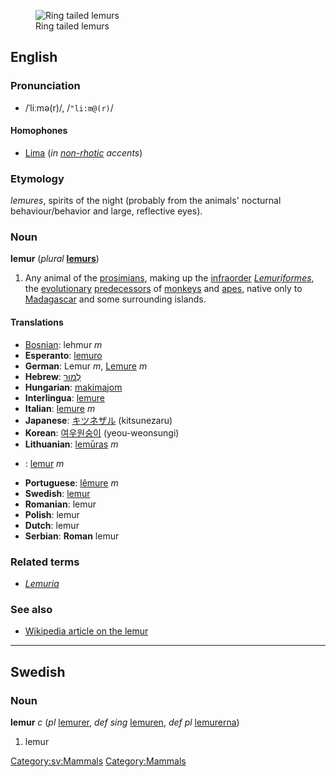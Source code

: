 {{See|Lemur}}
[[Image:Ring tailed lemurs.jpg|thumb|Ring tailed lemurs]]
==English==
=== Pronunciation ===
*/ˈliːmə(r)/, /<tt>"li:m@(r)</tt>/

====Homophones====
*[[Lima]] (''in [[non-rhotic]] accents'')

===Etymology===
{{L.}} ''lemures'', spirits of the night (probably from the animals' nocturnal behaviour/behavior and large, reflective eyes).

===Noun===
'''lemur''' (''plural'' '''[[lemurs]]''')

#Any animal of the [[prosimian]]s, making up the [[infraorder]] ''[[Lemuriformes]]'', the [[evolutionary]] [[predecessor]]s of [[monkey]]s and [[ape]]s, native only to [[Madagascar]] and some surrounding islands.

====Translations====
*[[Bosnian]]: lehmur ''m''
*'''Esperanto''': [[lemuro]]
*'''German''': Lemur ''m'', [[Lemure]] ''m''
*'''Hebrew''': [[למור|לֶמוּר]]
*'''Hungarian''': [[makimajom]]
*'''Interlingua''': [[lemure#Interlingua|lemure]]
*'''Italian''': [[lemure#Italian|lemure]] ''m''
*'''Japanese''': [[キツネザル]] (kitsunezaru)
*'''Korean''': [[여우원숭이]] (yeou-weonsungi)
*'''Lithuanian''': [[lemūras]] ''m''
*{{no}}: [[lemur]] ''m''
*'''Portuguese''': [[lêmure]] ''m''
*'''Swedish''': [[lemur#Swedish|lemur]]
*'''Romanian''': lemur
*'''Polish''': lemur
*'''Dutch''': lemur
*'''Serbian''': '''Roman''' lemur

===Related terms===
*''[[Lemuria]]''

===See also===
*[[w:Lemur|Wikipedia article on the lemur]]

----
==Swedish==
[[Category:sv:Mammals]]
===Noun===
'''lemur''' ''c'' (''pl'' [[lemurer]], ''def sing'' [[lemuren]], ''def pl'' [[lemurerna]])

#lemur

[[Category:Mammals]]